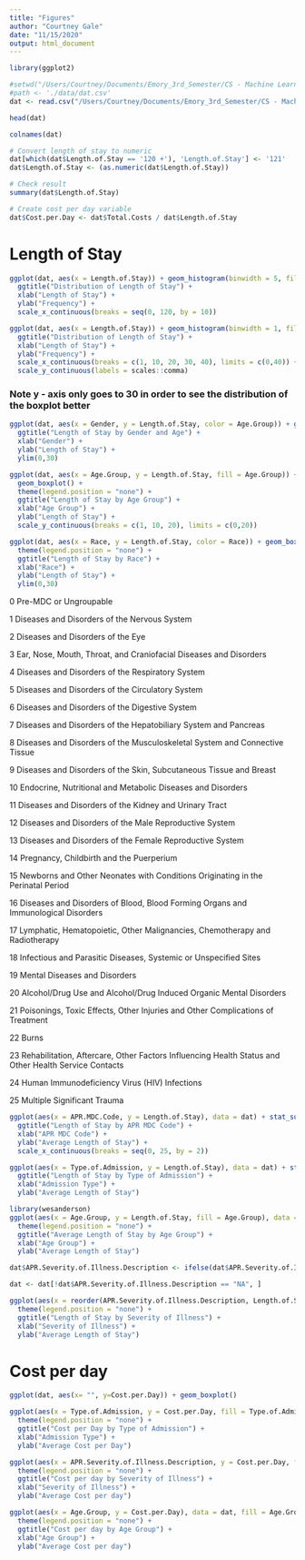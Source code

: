```yaml
---
title: "Figures"
author: "Courtney Gale"
date: "11/15/2020"
output: html_document
---
```


```r
library(ggplot2)
```

```r
#setwd("/Users/Courtney/Documents/Emory_3rd_Semester/CS - Machine Learning/CS534-Final")
#path <- './data/dat.csv'
dat <- read.csv("/Users/Courtney/Documents/Emory_3rd_Semester/CS - Machine Learning/CS534-Final/data/dat.csv")

head(dat)

colnames(dat)

# Convert length of stay to numeric
dat[which(dat$Length.of.Stay == '120 +'), 'Length.of.Stay'] <- '121'
dat$Length.of.Stay <- (as.numeric(dat$Length.of.Stay))

# Check result
summary(dat$Length.of.Stay)

# Create cost per day variable
dat$Cost.per.Day <- dat$Total.Costs / dat$Length.of.Stay

```

# Length of Stay

```r
ggplot(dat, aes(x = Length.of.Stay)) + geom_histogram(binwidth = 5, fill="#69b3a2", color="#e9ecef", alpha=0.9) +
  ggtitle("Distribution of Length of Stay") +
  xlab("Length of Stay") +
  ylab("Frequency") + 
  scale_x_continuous(breaks = seq(0, 120, by = 10))
```

```r
ggplot(dat, aes(x = Length.of.Stay)) + geom_histogram(binwidth = 1, fill="#69b3a2", color="#e9ecef", alpha=0.9) +
  ggtitle("Distribution of Length of Stay") +
  xlab("Length of Stay") +
  ylab("Frequency") + 
  scale_x_continuous(breaks = c(1, 10, 20, 30, 40), limits = c(0,40)) +
  scale_y_continuous(labels = scales::comma)
```


### Note y - axis only goes to 30 in order to see the distribution of the boxplot better
```r
ggplot(dat, aes(x = Gender, y = Length.of.Stay, color = Age.Group)) + geom_boxplot() +
  ggtitle("Length of Stay by Gender and Age") +
  xlab("Gender") +
  ylab("Length of Stay") +
  ylim(0,30)
```

```r
ggplot(dat, aes(x = Age.Group, y = Length.of.Stay, fill = Age.Group)) + 
  geom_boxplot() +
  theme(legend.position = "none") +
  ggtitle("Length of Stay by Age Group") +
  xlab("Age Group") +
  ylab("Length of Stay") +
  scale_y_continuous(breaks = c(1, 10, 20), limits = c(0,20))
```

```r
ggplot(dat, aes(x = Race, y = Length.of.Stay, color = Race)) + geom_boxplot() +
  theme(legend.position = "none") +
  ggtitle("Length of Stay by Race") +
  xlab("Race") +
  ylab("Length of Stay") +
  ylim(0,30)
```

0 Pre-MDC or Ungroupable

1 Diseases and Disorders of the Nervous System

2 Diseases and Disorders of the Eye

3 Ear, Nose, Mouth, Throat, and Craniofacial Diseases and Disorders

4 Diseases and Disorders of the Respiratory System

5 Diseases and Disorders of the Circulatory System

6 Diseases and Disorders of the Digestive System

7 Diseases and Disorders of the Hepatobiliary System and Pancreas

8 Diseases and Disorders of the Musculoskeletal System and Connective Tissue

9 Diseases and Disorders of the Skin, Subcutaneous Tissue and Breast

10 Endocrine, Nutritional and Metabolic Diseases and Disorders

11 Diseases and Disorders of the Kidney and Urinary Tract

12 Diseases and Disorders of the Male Reproductive System

13 Diseases and Disorders of the Female Reproductive System

14 Pregnancy, Childbirth and the Puerperium

15 Newborns and Other Neonates with Conditions Originating in the Perinatal Period

16 Diseases and Disorders of Blood, Blood Forming Organs and Immunological Disorders

17 Lymphatic, Hematopoietic, Other Malignancies, Chemotherapy and Radiotherapy

18 Infectious and Parasitic Diseases, Systemic or Unspecified Sites

19 Mental Diseases and Disorders

20 Alcohol/Drug Use and Alcohol/Drug Induced Organic Mental Disorders

21 Poisonings, Toxic Effects, Other Injuries and Other Complications of Treatment

22 Burns

23 Rehabilitation, Aftercare, Other Factors Influencing Health Status and Other Health Service Contacts

24 Human Immunodeficiency Virus (HIV) Infections

25 Multiple Significant Trauma

```r

ggplot(aes(x = APR.MDC.Code, y = Length.of.Stay), data = dat) + stat_summary(fun = "mean", geom = "bar",  fill = "#69b3a2") +
  ggtitle("Length of Stay by APR MDC Code") +
  xlab("APR MDC Code") +
  ylab("Average Length of Stay") +
  scale_x_continuous(breaks = seq(0, 25, by = 2))
```

```r
ggplot(aes(x = Type.of.Admission, y = Length.of.Stay), data = dat) + stat_summary(fun = "mean", geom = "bar",  fill = "#69b3a2") +
  ggtitle("Length of Stay by Type of Admission") +
  xlab("Admission Type") +
  ylab("Average Length of Stay")
```

```r
library(wesanderson)
ggplot(aes(x = Age.Group, y = Length.of.Stay, fill = Age.Group), data = dat) + stat_summary(fun = "mean", geom = "bar") +
  theme(legend.position = "none") +
  ggtitle("Average Length of Stay by Age Group") +
  xlab("Age Group") +
  ylab("Average Length of Stay")
```

```r
dat$APR.Severity.of.Illness.Description <- ifelse(dat$APR.Severity.of.Illness.Description == "", "NA", dat$APR.Severity.of.Illness.Description)

dat <- dat[!dat$APR.Severity.of.Illness.Description == "NA", ]

ggplot(aes(x = reorder(APR.Severity.of.Illness.Description, Length.of.Stay), y = Length.of.Stay, fill = APR.Severity.of.Illness.Description), data = dat) + stat_summary(fun = "mean", geom = "bar") +
  theme(legend.position = "none") +
  ggtitle("Length of Stay by Severity of Illness") +
  xlab("Severity of Illness") +
  ylab("Average Length of Stay")
```

# Cost per day

```r
ggplot(dat, aes(x= "", y=Cost.per.Day)) + geom_boxplot()
```


```r
ggplot(aes(x = Type.of.Admission, y = Cost.per.Day, fill = Type.of.Admission), data = dat) + stat_summary(fun = "mean", geom = "bar") +
  theme(legend.position = "none") +
  ggtitle("Cost per Day by Type of Admission") +
  xlab("Admission Type") +
  ylab("Average Cost per Day")
```


```r
ggplot(aes(x = APR.Severity.of.Illness.Description, y = Cost.per.Day, fill = APR.Severity.of.Illness.Description), data = dat) + stat_summary(fun = "mean", geom = "bar") +
  theme(legend.position = "none") +
  ggtitle("Cost per day by Severity of Illness") +
  xlab("Severity of Illness") +
  ylab("Average Cost per day")
```

```r
ggplot(aes(x = Age.Group, y = Cost.per.Day), data = dat, fill = Age.Group) + stat_summary(fun = "mean", geom = "bar") +
  theme(legend.position = "none") +
  ggtitle("Cost per day by Age Group") +
  xlab("Age Group") +
  ylab("Average Cost per day")
```
